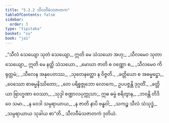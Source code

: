 ```yaml
---
title: "5.2.2 သီလဝီမံသဇာတက"
tableOfContents: false
sidebar:
  order: 3
type: "tipitaka"
basket: "su"
book: "ja1"
---
```



<DynamicBreadcrumb />

<Division number="65" book="ja1">

<Paragraph number="1223" book="ja1">
_“သီလံ သေယျော သုတံ သေယျော,_  
ဣတိ မေ သံသယော အဟု;_  
_သီလမေဝ သုတာ သေယျော,_  
ဣတိ မေ နတ္ထိ သံသယော._  

</Paragraph>

</Division>
<Division number="66" book="ja1">

<Paragraph number="1224" type="verses" book="ja1">
_မောဃာ ဇာတိ စ ဝဏ္ဏော စ,_  
_သီလမေဝ ကိရုတ္တမံ;_  
_သီလေန အနုပေတဿ,_  
_သုတေနတ္ထော န ဝိဇ္ဇတိ._  

</Paragraph>

</Division>
<Division number="67" book="ja1">

<Paragraph number="1225" type="verses" book="ja1">
_ခတ္တိယော စ အဓမ္မဋ္ဌော,_  
_ဝေဿော စာဓမ္မနိဿိတော;_  
_တေ ပရိစ္စဇ္ဇုဘော လောကေ,_  
ဥပပဇ္ဇန္တိ ဒုဂ္ဂတိံ._  

</Paragraph>

</Division>
<Division number="68" book="ja1">

<Paragraph number="1226" type="verses" book="ja1">
_ခတ္တိယာ ဗြာဟ္မဏာ ဝေဿာ,_  
_သုဒ္ဒါ စဏ္ဍာလပုက္ကုသာ;_  
ဣဓ ဓမ္မံ စရိတွာန,_  
_ဘဝန္တိ တိဒိဝေ သမာ._  

</Paragraph>

</Division>
<Division number="69" book="ja1">

<Paragraph number="1227" type="verses" book="ja1">
_န ဝေဒါ သမ္ပရာယာယ,_  
_န ဇာတိ နာပိ ဗန္ဓဝါ;_  
_သကဉ္စ သီလံ သံသုဒ္ဓံ,_  
_သမ္ပရာယာယ သုခါယ စာ”တိ._  


</Paragraph>
</Division>

<Paragraph number="1228" type="center" book="ja1">
သီလဝီမံသဇာတကံ ဒုတိယံ.
</Paragraph>